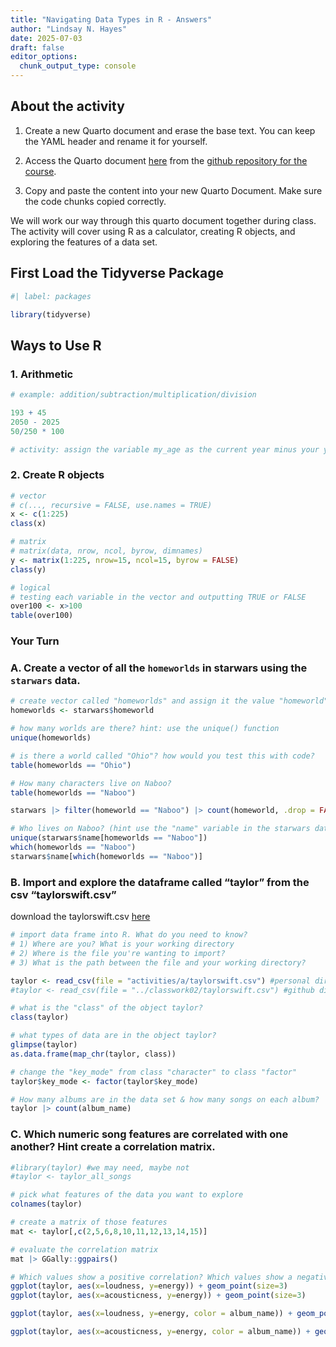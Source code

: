```yaml
---
title: "Navigating Data Types in R - Answers"
author: "Lindsay N. Hayes"
date: 2025-07-03
draft: false
editor_options: 
  chunk_output_type: console
---
```


## About the activity

1)  Create a new Quarto document and erase the base text. You can keep the YAML header and rename it for yourself.

2)  Access the Quarto document [here](https://github.com/lindsaynhayes/introR2025/blob/main/activities/classwork02/classwork_L02.qmd) from the [github repository for the course](https://github.com/lindsaynhayes/introR2025).

3)  Copy and paste the content into your new Quarto Document. Make sure the code chunks copied correctly.

We will work our way through this quarto document together during class. The activity will cover using R as a calculator, creating R objects, and exploring the features of a data set.

## First Load the Tidyverse Package

```r
#| label: packages

library(tidyverse)
```

## Ways to Use R

### 1. Arithmetic

```r
# example: addition/subtraction/multiplication/division

193 + 45
2050 - 2025
50/250 * 100

# activity: assign the variable my_age as the current year minus your year of birth. 
```

### 2. Create R objects

```r
# vector
# c(..., recursive = FALSE, use.names = TRUE)
x <- c(1:225)
class(x)

# matrix
# matrix(data, nrow, ncol, byrow, dimnames)
y <- matrix(1:225, nrow=15, ncol=15, byrow = FALSE)
class(y)

# logical
# testing each variable in the vector and outputting TRUE or FALSE
over100 <- x>100
table(over100)
```

### Your Turn

### A. Create a vector of all the `homeworlds` in starwars using the `starwars` data.

```r

# create vector called "homeworlds" and assign it the value "homeworld" from the starwars data set
homeworlds <- starwars$homeworld

# how many worlds are there? hint: use the unique() function
unique(homeworlds)

# is there a world called "Ohio"? how would you test this with code?
table(homeworlds == "Ohio")

# How many characters live on Naboo?
table(homeworlds == "Naboo")

starwars |> filter(homeworld == "Naboo") |> count(homeworld, .drop = FALSE)

# Who lives on Naboo? (hint use the "name" variable in the starwars data and the "which" function)
unique(starwars$name[homeworlds == "Naboo"])
which(homeworlds == "Naboo")
starwars$name[which(homeworlds == "Naboo")]
```

### B. Import and explore the dataframe called "taylor" from the csv "taylorswift.csv"

download the taylorswift.csv [here](https://github.com/lindsaynhayes/introR2025/blob/main/activities/classwork02/taylorswift.csv)

```.r

# import data frame into R. What do you need to know? 
# 1) Where are you? What is your working directory
# 2) Where is the file you're wanting to import?
# 3) What is the path between the file and your working directory?

taylor <- read_csv(file = "activities/a/taylorswift.csv") #personal dir
#taylor <- read_csv(file = "../classwork02/taylorswift.csv") #github dir

# what is the "class" of the object taylor?
class(taylor)

# what types of data are in the object taylor?
glimpse(taylor)
as.data.frame(map_chr(taylor, class))

# change the "key_mode" from class "character" to class "factor"
taylor$key_mode <- factor(taylor$key_mode)

# How many albums are in the data set & how many songs on each album?
taylor |> count(album_name)
```

### C. Which numeric song features are correlated with one another? Hint create a correlation matrix.

```.r
#library(taylor) #we may need, maybe not
#taylor <- taylor_all_songs

# pick what features of the data you want to explore
colnames(taylor)

# create a matrix of those features
mat <- taylor[,c(2,5,6,8,10,11,12,13,14,15)]

# evaluate the correlation matrix
mat |> GGally::ggpairs()

# Which values show a positive correlation? Which values show a negative correlation?
ggplot(taylor, aes(x=loudness, y=energy)) + geom_point(size=3)
ggplot(taylor, aes(x=acousticness, y=energy)) + geom_point(size=3)

ggplot(taylor, aes(x=loudness, y=energy, color = album_name)) + geom_point(size=3) + scale_color_albums() + facet_wrap(~album_name)

ggplot(taylor, aes(x=acousticness, y=energy, color = album_name)) + geom_point(size=3) + scale_color_albums() + facet_wrap(~album_name)
```
